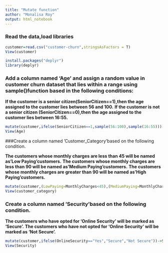 ```yaml
---
title: "Mutate function"
author: "Monalisa Roy"
output: html_notebook
---
```


### Read the data,load libraries
```r
customer=read.csv("customer-churn",stringsAsFactors = T)
View(customer)

install.packages("deplyr")
library(deplyr)
```



### Add a column named 'Age' and assign a random value in customer churn dataset that lies within a range using sample()function based in the following conditions:

**If the customer is a senior citizen(SeniorCitizen==1),then the age assigned to the customer lies between 56 and 100.**
**If the customer is not a senior citizen (SeniorCitizen==0),then the age assigned to the customer lies between 16:55.**
```r
mutate(customer,ifelse(SeniorCitizen==1,sample(56:100),sample(16:55)))->Age
View(Age)
```



###Create a column named 'Customer_Category'based on the following condition.

**The customers whose monthly charges are less than 45 will be named as'Low Paying'customers.**
**The customers whose monthly charges are less than 90 will be named as'Medium Paying'customers.**
**The customers whose monthly charges are greater than 90 will be named as'High Paying'customers.**
```r

mutate(customer,(LowPaying=MonthlyCharges<45),(MediumPaying=MonthlyCharges<90),(HighPaying=MonthlyCharges>90))->customer_category
View(customer_category)
```



### Create a column named 'Security'based on the following condition.

**The customers who have opted for 'Online Security' will be marked as 'Secure'.**
**The customers who have not opted for 'Online Security' will be marked as 'Not Secure'.**
```r
mutate(customer,ifelse(OnlineSecurity=="Yes","Secure","Not Secure"))->Security
View(Security)
```



























